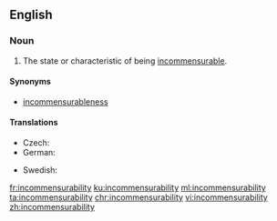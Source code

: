 ==English==
{{wikipedia}}

===Noun===
{{en-noun|-}}

# The state or characteristic of being [[incommensurable]].

====Synonyms====
* [[incommensurableness]]

====Translations====
{{trans-top|state or characteristic of being incommensurable}}
* Czech: {{t|cs|nesouměřitelnost|f}}
* German: {{t+|de|Inkommensurabilität|f}}
{{trans-mid}}
* Swedish: {{t|sv|inkommensurabilitet|c}}
{{trans-bottom}}

[[fr:incommensurability]]
[[ku:incommensurability]]
[[ml:incommensurability]]
[[ta:incommensurability]]
[[chr:incommensurability]]
[[vi:incommensurability]]
[[zh:incommensurability]]